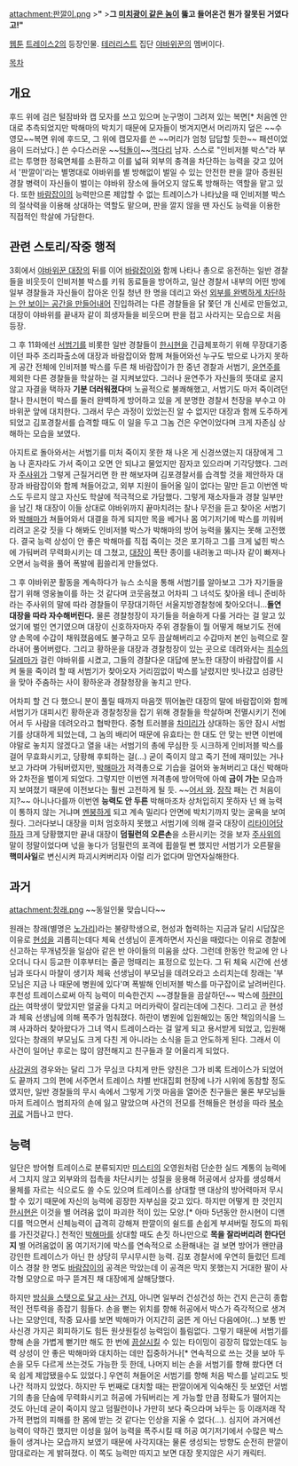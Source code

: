 attachment:판깔이.png
>'''"{{{+1 이것보라고...내 인비저블 박스는 무적이야.}}}'''
>'''그 [[한시현|미치광이 같은 놈]]이 뚫고 들어온건 뭔가 잘못된 거였다고!"'''

[[웹툰]] [[트레이스2]]의 등장인물. [[테러리스트]] 집단 [[야바위꾼]]의 멤버이다.

[[목차]]
== 개요 ==
후드 위에 검은 털잠바와 캡 모자를 쓰고 있으며 눈구멍이 그려져 있는 복면[* 처음엔 안대로 추측되었지만 박해마의 박치기 때문에 모자들이 벗겨지면서 머리까지 덮은 ~~수영모~~복면 위에 후드모, 그 위에 캡모자를 쓴 ~~머리가 엄청 답답할 듯한~~ 패션이었음이 드러났다.] 쓴 수다스러운 ~~[[턱돌이]]~~[[장신|꺽다리]] 남자. 스스로 "인비저블 박스"라 부르는 투명한 정육면체를 소환하고 이를 넓혀 외부의 충격을 차단하는 능력을 갖고 있어서 '판깔이'라는 별명대로 야바위를 별 방해없이 벌일 수 있는 안전한 판을 깔아 증원된 경찰 병력이 자신들이 벌이는 야바위 장소에 들어오지 않도록 방해하는 역할을 맡고 있다. 또한 [[바람잡이(트레이스)|바람잡이]]의 능력만으론 제압할 수 없는 트레이스가 나타났을 때 인비저블 박스의 절삭력을 이용해 상대하는 역할도 맡으며, 판을 깔지 않을 땐 자신도 능력을 이용한 직접적인 학살에 가담한다.

== 관련 스토리/작중 행적 ==
3회에서 [[야바위꾼 대장]]의 뒤를 이어 [[바람잡이(트레이스)|바람잡이]]와 함께 나타나 총으로 응전하는 일반 경찰들을 비웃듯이 인비저블 박스를 키워 동료들을 방어하고, 일산 경찰서 내부의 어떤 방에 일부 경찰들과 자신들이 잡아온 인질 청년 한 명을 데리고 와선 [[마임맨|외부를 완벽하게 차단하는 안 보이는 공간을 만들어내어]] 진입하려는 다른 경찰들을 닭 쫓던 개 신세로 만들었고, 대장이 야바위를 끝내자 같이 희생자들을 비웃으며 판을 접고 사라지는 모습으로 처음 등장.

그 후 11화에선 [[서범기]]를 비롯한 일반 경찰들이 [[한시현]]을 긴급체포하기 위해 무장대기중이던 파주 조리파출소에 대장과 바람잡이와 함께 쳐들어와선 누구도 밖으로 나가지 못하게 공간 전체에 인비저블 박스를 두른 채 바람잡이가 한 중년 경찰과 서범기, [[윤연주(트레이스)|윤연주]]를 제외한 다른 경찰들을 학살하는 걸 지켜보았다. 그러나 윤연주가 자신들의 뜻대로 굴지 않고 자결을 택하자 '''기분 더러워졌다'''며 노골적으로 불쾌해했고, 서범기도 마저 죽이려던 찰나 한시현이 박스를 둘러 완벽하게 방어하고 있을 게 분명한 경찰서 천장을 부수고 야바위꾼 앞에 대치한다. 그래서 무슨 과정이 있었는진 알 수 없지만 대장과 함께 도주하게 되었고 김포경찰서를 습격할 때도 이 일을 두고 그놈 건은 우연이었다며 크게 자존심 상해하는 모습을 보였다.

아지트로 돌아와서는 서범기를 미처 죽이지 못한 채 나온 게 신경쓰였는지 대장에게 그놈 나 혼자라도 가서 죽이고 오면 안 되냐고 물었지만 잠자코 있으라며 기각당했다. 그러자 [[정희섭|주사위]]가 그렇게 근질거리면 한 판 해보자며 김포경찰서를 습격할 것을 제안하자 대장과 바람잡이와 함께 쳐들어갔고, 외부 지원이 들어올 일이 없다는 말만 듣고 이번엔 박스도 두르지 않고 자신도 학살에 적극적으로 가담했다. 그렇게 재소자들과 경찰 일부만을 남긴 채 대장이 이들 상대로 야바위까지 끝마치려는 찰나 무전을 듣고 찾아온 서범기와 [[박해마]]가 쳐들어와서 대결을 하게 되지만 목을 베거나 몸 여기저기에 박스를 끼워버리려고 온갖 짓을 다 해봐도 인비저블 박스가 박해마의 방어 능력을 뚫지는 못해 고전했다. 결국 능력 상성이 안 좋은 박해마를 직접 죽이는 것은 포기하고 그를 크게 넓힌 박스에 가둬버려 무력화시키는 데 그쳤고, [[야바위꾼 대장|대장]]이 폭탄 종이를 내려놓고 떠나자 같이 빠져나오면서 능력을 풀어 폭발에 휩쓸리게 만들었다.

그 후 야바위꾼 활동을 계속하다가 뉴스 소식을 통해 서범기를 알아보고 그가 자기들을 잡기 위해 영웅놀이를 하는 것 같다며 코웃음쳤고 어차피 그 녀석도 찾아올 테니 준비하라는 주사위의 말에 따라 경찰들이 무장대기하던 서울지방경찰청에 찾아오더니...'''돌연 대장을 따라 자수해버린다.''' 물론 경찰청장이 자기들을 허술하게 다룰 거라는 걸 알고 있었기에 벌인 연기였으며 대장이 신호하자마자 주위 경찰들이 뭘 어떻게 해보기도 전에 양 손목에 수갑이 채워졌음에도 불구하고 모두 끔살해버리고 수갑마저 본인 능력으로 잘라내어 풀어버렸다. 그리고 황하운을 대장과 경찰청장이 있는 곳으로 데려와서는 [[죄수의 딜레마]]가 걸린 야바위를 시켰고, 그들의 경찰다운 대답에 분노한 대장이 바람잡이를 시켜 둘을 죽이려 할 때 서범기가 찾아오자 거리낌없이 박스를 날렸지만 빗나갔고 섬광탄을 맞아 주춤하는 사이 황하운과 경찰청장을 놓치고 만다.

어차피 할 건 다 했으니 분이 풀릴 때까지 마음껏 뛰어놀란 대장의 말에 바람잡이와 함께 서범기가 대피시킨 황하운과 경찰청장을 잡기 위해 경찰들을 학살하며 전멸시키기 전에 어서 두 사람을 데려오라고 협박한다. 중형 트러블을 [[차미리]]가 상대하는 동안 잠시 서범기를 상대하게 되었는데, 그 놈의 배리어 때문에 유효타는 한 대도 안 맞는 반면 이번에야말로 놓치지 않겠다고 열을 내는 서범기의 총에 무심한 듯 시크하게 인비저블 박스를 걸어 무효화시키고, 당황해 후퇴하는 걸(...) 굳이 죽이지 않고 죽기 전에 재미있는 거나 보고 가라며 가둬버렸지만, [[박해마]]가 저격총으로 기습을 걸어와 놓쳐버리고 대신 박해마와 2차전을 벌이게 되었다. 그렇지만 이번엔 저격총에 방어막에 아예 '''금이 가는''' 모습까지 보여졌기 때문에 이전보다는 훨씬 고전하게 될 듯. ~~[[어서 와]]. [[박해마|장작]] 패는 건 처음이지?~~ 아니나다를까 이번엔 '''능력도 안 두른''' 박해마조차 상처입히지 못하자 넌 왜 능력이 통하지 않는 거냐며 [[멘붕]]하게 되고 계속 밀리다 안면에 박치기까지 맞는 굴욕을 보여줬다. 그러다보니 대장을 미처 엄호하지 못했고 서범기에 의해 결국 대장이 [[리타이어]]당하자 크게 당황했지만 끝내 대장이 '''덤필런의 오른손'''을 소환시키는 것을 보자 [[정희섭|주사위]]의 말이 정말이었다며 넋을 놓다가 덤필런의 포격에 휩쓸릴 뻔 했지만 서범기가 오른팔을 '''핵미사일'''로 변신시켜 파괴시켜버리자 이럴 리가 없다며 망연자실해한다.

== 과거 ==
attachment:창래.png
~~동일인물 맞습니다~~

원래는 창래(별명은 [[노가리]])라는 불량학생으로, 현성과 협력하는 지금과 달리 시답잖은 이유로 [[야바위꾼 대장|현성]]을 괴롭히는데다 체육 선생님이 훈계하면서 자신을 때렸다는 이유로 경찰에 신고하는 무개념짓을 일삼아 같은 반 아이들의 미움을 샀다.
그런데 한동안 학교에 안 나오더니 다시 등교한 이후부터는 줄곧 멍때리는 표정으로 있는다. 그 뒤 체육 시간에 선생님과 또다시 마찰이 생기자 체육 선생님이 부모님을 데려오라고 소리치는데 창래는 '부모님은 지금 나 때문에 병원에 있다'며 폭발해 인비저블 박스를 마구잡이로 날려버린다. 후천성 트레이스로써 아직 능력이 미숙한건지 ~~경찰들을 끔살하던~~ 박스에 [[바람잡이(트레이스)|하란]]이라는 여학생이 맞았지만 얼굴을 다치고 머리카락이 잘리는데에 그친다. 그리고 곧 현성과 체육 선생님에 의해 폭주가 멈춰졌다. 하란이 병원에 입원해있는 동안 책임의식을 느껴 사과하러 찾아왔다가 그녀 역시 트레이스라는 걸 알게 되고 용서받게 되었고, 입원해있다는 창래의 부모님도 크게 다친 게 아니라는 소식을 듣고 안도하게 된다. 그래서 이 사건이 일어난 후로는 많이 얌전해지고 친구들과 잘 어울리게 되었다.

[[사강권]]의 경우와는 달리 그가 무심코 다치게 만든 양친은 그가 비록 트레이스가 되었어도 끝까지 그의 편에 서주면서 트레이스 차별 반대집회 현장에 나가 시위에 동참할 정도였지만, 일반 경찰들의 무시 속에서 그렇게 기껏 마음을 열어준 친구들은 물론 부모님들마저 트레이스 범죄자의 손에 잃고 말았으며 사건의 전모를 전해들은 현성을 따라 [[복수귀]]로 거듭나고 만다.

== 능력 ==
일단은 방어형 트레이스로 분류되지만 [[미스티(트레이스)|미스티]]의 오영원처럼 단순한 실드 계통의 능력에서 그치지 않고 외부와의 접촉을 차단시키는 성질을 응용해 허공에서 상자를 생성해서 물체를 자르는 식으로도 쓸 수도 있으며 트레이스를 상대할 땐 대상의 방어력마저 무시할 수 있기 때문에 자신의 능력에 굉장한 자부심을 갖고 있다. 하지만 어떻게 한 것인지 [[한시현]]은 이것을 별 어려움 없이 파괴한 적이 있는 모양.[* 아마 5년동안 한시현이 디앤디를 먹으면서 신체능력이 급격히 강해져 판깔이의 쉴드를 손쉽게 부셔버릴 정도의 파워를 가진것같다.]
천적인 [[박해마]]를 상대할 때도 손짓 하나만으로 '''목을 잘라버리려 한다던지''' 별 어려움없이 몸 여기저기에 박스를 연속적으로 소환해내는 걸 보면 방어가 왠만큼 강인한 트레이스가 아닌 한 상당히 무시무시한 능력. 김포 경찰서에 우연히 들렀던 트레이스 경찰 한 명도 [[바람잡이(트레이스)|바람잡이]]의 공격은 막았는데 이 공격은 막지 못했는지 거대한 팔이 사각형 모양으로 마구 뜯겨진 채 대장에게 살해당했다.

하지만 [[아처(4차)|방심을 스탯으로 달고 사는 건지]], 아니면 일부러 건성건성 하는 건지 은근히 종합적인 전투력을 종잡기 힘들다. 손을 뻗는 위치를 향해 허공에서 박스가 즉각적으로 생겨나는 모양인데, 작중 묘사를 보면 박해마가 어지간히 굼뜬 게 아닌 다음에야(...) 보통 반사신경 가지곤 회피하기도 힘든 원샷원킬성 능력임이 틀림없다. 그렇기 때문에 서범기를 향해 손을 가볍게 뻗기만 해도 한 번에 [[끔살]]시킬 수 있는 타이밍이 굉장히 많았는데도 능력 상성이 안 좋은 박해마와 대치하는 데만 집중하거나[* 연속적으로 쓰는 것을 보아 두 손을 모두 다르게 쓰는것도 가능한 듯 한데, 나머지 비는 손을 서범기를 향해 쐈다면 더욱 쉽게 제압됐을수도 있었다.] 우연히 쳐들어온 서범기를 향해 처음 박스를 날리고도 빗나간 적까지 있었다. 하지만 두 번째로 대치할 때는 판깔이에게 익숙해진 듯 보였던 서범기의 총을 단숨에 무력화시키고 허공에 가둬버리는 게 가능할 만큼 정확도가 떨어지는 것도 아닌데 굳이 죽이지 않고 덤필런이나 가만히 보다 죽으라며 놔두는 등 이래저래 작가적 편법의 피해를 한 몸에 받는 것 같다는 인상을 지울 수 없다(...). 심지어 과거에선 능력이 약하긴 했지만 이성을 잃어 능력을 폭주시킬 때 허공 여기저기에서 수많은 박스들이 생겨나는 모습까지 보였기 때문에 사각지대는 물론 생성되는 방향도 순전히 판깔이 맘대로라는 게 밝혀졌다. 이 쪽도 능력만 따지고 보면 대장 못지않은 사기 캐릭터.
